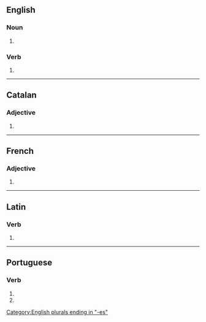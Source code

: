 {{also|complexés}}

==English==

===Noun===
{{head|en|noun plural form}}

# {{plural of|complex|lang=en}}

===Verb===
{{head|en|verb form}}

# {{en-third-person singular of|complex}}

[[Category:English plurals ending in "-es"]]

----

==Catalan==

===Adjective===
{{head|ca|adjective form}}

# {{feminine plural of|complex|lang=ca}}

----

==French==

===Adjective===
{{fr-adj-form}}

# {{plural of|complexe|lang=fr}}

----

==Latin==

===Verb===
{{la-verb-form|complexēs}}

# {{inflection of|complexō||2|s|pres|actv|subj|lang=la}}

----

==Portuguese==

===Verb===
{{pt-verb-form}}

# {{inflection of|complexar||2|s|pres|subj|lang=pt}}
# {{inflection of|complexar||2|s|negative|impr|lang=pt}}